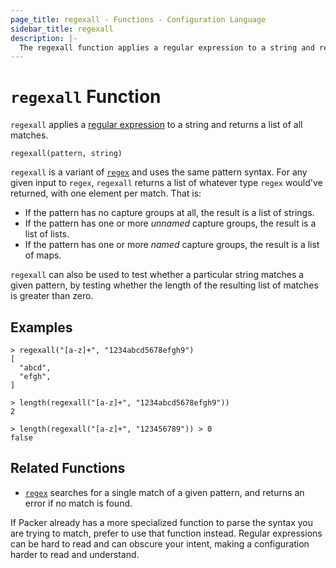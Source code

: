 ```yaml
---
page_title: regexall - Functions - Configuration Language
sidebar_title: regexall
description: |-
  The regexall function applies a regular expression to a string and returns a list of all matches.
---
```


# `regexall` Function

`regexall` applies a
[regular expression](https://en.wikipedia.org/wiki/Regular_expression)
to a string and returns a list of all matches.

```hcl
regexall(pattern, string)
```

`regexall` is a variant of [`regex`](./regex.mdx) and uses the same pattern
syntax. For any given input to `regex`, `regexall` returns a list of whatever
type `regex` would've returned, with one element per match. That is:

- If the pattern has no capture groups at all, the result is a list of
  strings.
- If the pattern has one or more _unnamed_ capture groups, the result is a
  list of lists.
- If the pattern has one or more _named_ capture groups, the result is a
  list of maps.

`regexall` can also be used to test whether a particular string matches a
given pattern, by testing whether the length of the resulting list of matches
is greater than zero.

## Examples

```
> regexall("[a-z]+", "1234abcd5678efgh9")
[
  "abcd",
  "efgh",
]

> length(regexall("[a-z]+", "1234abcd5678efgh9"))
2

> length(regexall("[a-z]+", "123456789")) > 0
false
```

## Related Functions

- [`regex`](./regex.mdx) searches for a single match of a given pattern, and
  returns an error if no match is found.

If Packer already has a more specialized function to parse the syntax you
are trying to match, prefer to use that function instead. Regular expressions
can be hard to read and can obscure your intent, making a configuration harder
to read and understand.
